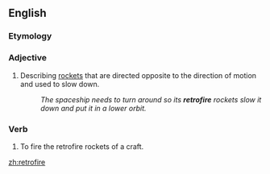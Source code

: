 ==English==

===Etymology===
{{prefix|en|retro|fire}}

===Adjective===
{{en-adj|-}}

# Describing [[rocket]]s that are directed opposite to the direction of motion and used to slow down.
#: ''The spaceship needs to turn around so its '''retrofire''' rockets slow it down and put it in a lower orbit.''

===Verb===
{{en-verb|retrofir}}

# To fire the retrofire rockets of a craft.

[[zh:retrofire]]